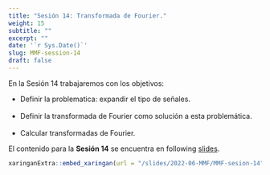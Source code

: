 ---
title: "Sesión 14: Transformada de Fourier."
weight: 15
subtitle: ""
excerpt: ""
date: '`r Sys.Date()`'
slug: MMF-session-14
draft: false
---

En la Sesión 14 trabajaremos con los objetivos: 

 * Definir la problematica: expandir el tipo de señales. <br/><br/>
 * Definir la transformada de Fourier como solución a esta problemática. <br/><br/>
 * Calcular transformadas de Fourier.
 
 
El contenido para la **Sesión 14** se encuentra en following [slides](/slides/2022-06-MMF/MMF-sesion-14).

```{r embed-xaringan, echo=FALSE}
xaringanExtra::embed_xaringan(url = "/slides/2022-06-MMF/MMF-sesion-14", ratio = "4:3")
```